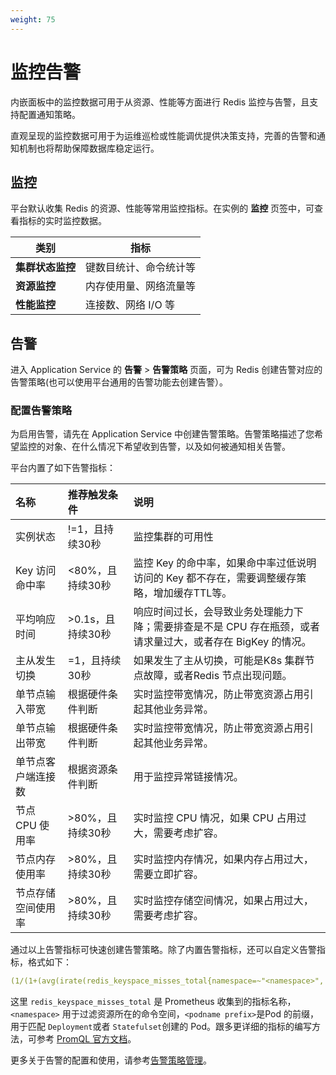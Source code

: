 ```yaml
---
weight: 75
---
```


# 监控告警

内嵌面板中的监控数据可用于从资源、性能等方面进行 Redis 监控与告警，且支持配置通知策略。

直观呈现的监控数据可用于为运维巡检或性能调优提供决策支持，完善的告警和通知机制也将帮助保障数据库稳定运行。

## 监控

平台默认收集 Redis 的资源、性能等常用监控指标。在实例的 **监控** 页签中，可查看指标的实时监控数据。


| 类别     | 指标                                                         |
| -------- | ------------------------------------------------------------ |
| **集群状态监控** | 键数目统计、命令统计等 |
| **资源监控** | 内存使用量、网络流量等                           |
| **性能监控** | 连接数、网络 I/O 等 |

## 告警

进入 Application Service 的 **告警** > **告警策略** 页面，可为 Redis 创建告警对应的告警策略(也可以使用平台通用的告警功能去创建告警）。

### 配置告警策略

为启用告警，请先在 Application Service 中创建告警策略。告警策略描述了您希望监控的对象、在什么情况下希望收到告警，以及如何被通知相关告警。

平台内置了如下告警指标：

| 名称                | 推荐触发条件       | 说明           |
|:--------------------|:-------------------|:---------------|
| 实例状态            | \!\=1，且持续30秒   | 监控集群的可用性 |
| Key 访问命中率      | \<80%，且持续30秒   | 监控 Key 的命中率，如果命中率过低说明访问的 Key 都不存在，需要调整缓存策略，增加缓存TTL等。|
| 平均响应时间        | \>0.1s，且持续30秒 | 响应时间过长，会导致业务处理能力下降；需要排查是不是 CPU 存在瓶颈，或者请求量过大，或者存在 BigKey 的情况。|
| 主从发生切换        | \=1，且持续30秒     | 如果发生了主从切换，可能是K8s 集群节点故障，或者Redis 节点出现问题。                       |
| 单节点输入带宽      | 根据硬件条件判断   | 实时监控带宽情况，防止带宽资源占用引起其他业务异常。|
| 单节点输出带宽      | 根据硬件条件判断   | 实时监控带宽情况，防止带宽资源占用引起其他业务异常。|
| 单节点客户端连接数  | 根据资源条件判断   | 用于监控异常链接情况。 |
| 节点 CPU 使用率     | \>80%，且持续30秒   | 实时监控 CPU 情况，如果 CPU 占用过大，需要考虑扩容。|
| 节点内存使用率      | \>80%，且持续30秒   | 实时监控内存情况，如果内存占用过大，需要立即扩容。  |
| 节点存储空间使用率  | \>80%，且持续30秒   | 实时监控存储空间情况，如果占用过大，需要考虑扩容。  |

通过以上告警指标可快速创建告警策略。除了内置告警指标，还可以自定义告警指标，格式如下：

```yaml
(1/(1+(avg(irate(redis_keyspace_misses_total{namespace=~"<namespace>", pod=~"<podname prefix>-.*"}[5m])) by(namespace,service) / (avg(irate(redis_keyspace_hits_total{namespace=~"<namespace>", pod=~"<podname prefix>-.*"}[5m])) by(namespace,service)+1))))
```
这里 `redis_keyspace_misses_total` 是 Prometheus 收集到的指标名称，`<namespace>` 用于过滤资源所在的命令空间，`<podname prefix>`是Pod 的前缀，用于匹配 `Deployment`或者 `Statefulset`创建的 Pod。跟多更详细的指标的编写方法，可参考 [PromQL 官方文档](https://prometheus.io/docs/prometheus/latest/querying/basics/)。

更多关于告警的配置和使用，请参考[告警策略管理](/appservice/unified-om/alert-policy-mgt/index)。
